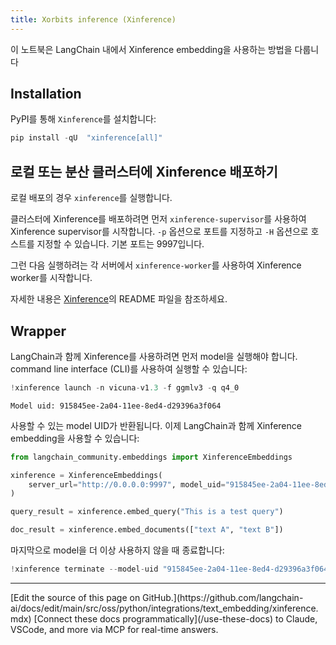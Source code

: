 ```yaml
---
title: Xorbits inference (Xinference)
---
```


이 노트북은 LangChain 내에서 Xinference embedding을 사용하는 방법을 다룹니다

## Installation

PyPI를 통해 `Xinference`를 설치합니다:

```python
pip install -qU  "xinference[all]"
```

## 로컬 또는 분산 클러스터에 Xinference 배포하기

로컬 배포의 경우 `xinference`를 실행합니다.

클러스터에 Xinference를 배포하려면 먼저 `xinference-supervisor`를 사용하여 Xinference supervisor를 시작합니다. `-p` 옵션으로 포트를 지정하고 `-H` 옵션으로 호스트를 지정할 수 있습니다. 기본 포트는 9997입니다.

그런 다음 실행하려는 각 서버에서 `xinference-worker`를 사용하여 Xinference worker를 시작합니다.

자세한 내용은 [Xinference](https://github.com/xorbitsai/inference)의 README 파일을 참조하세요.

## Wrapper

LangChain과 함께 Xinference를 사용하려면 먼저 model을 실행해야 합니다. command line interface (CLI)를 사용하여 실행할 수 있습니다:

```python
!xinference launch -n vicuna-v1.3 -f ggmlv3 -q q4_0
```

```output
Model uid: 915845ee-2a04-11ee-8ed4-d29396a3f064
```

사용할 수 있는 model UID가 반환됩니다. 이제 LangChain과 함께 Xinference embedding을 사용할 수 있습니다:

```python
from langchain_community.embeddings import XinferenceEmbeddings

xinference = XinferenceEmbeddings(
    server_url="http://0.0.0.0:9997", model_uid="915845ee-2a04-11ee-8ed4-d29396a3f064"
)
```

```python
query_result = xinference.embed_query("This is a test query")
```

```python
doc_result = xinference.embed_documents(["text A", "text B"])
```

마지막으로 model을 더 이상 사용하지 않을 때 종료합니다:

```python
!xinference terminate --model-uid "915845ee-2a04-11ee-8ed4-d29396a3f064"
```

---

<Callout icon="pen-to-square" iconType="regular">
    [Edit the source of this page on GitHub.](https://github.com/langchain-ai/docs/edit/main/src/oss/python/integrations/text_embedding/xinference.mdx)
</Callout>
<Tip icon="terminal" iconType="regular">
    [Connect these docs programmatically](/use-these-docs) to Claude, VSCode, and more via MCP for    real-time answers.
</Tip>
